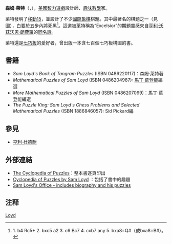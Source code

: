 {{Infobox person
| name = 萨姆·劳埃德<br />Sam Loyd
| image = Samuel Loyd.jpg
| caption = 萨姆·劳埃德肖像照
| birth_name = 塞缪尔·劳埃德(Samuel Loyd)
| birth_date  = {{birth date|1841|01|30}}
| birth_place = {{flagicon|USA}}[[美国|美国]] [[宾夕法尼亚州|宾夕法尼亚州]] [[费城|费城]]
| death_date  = {{death date and age|1911|04|10|1841|01|30}}
| death_place = {{flagicon|USA}}[[美国|美国]] [[纽约州|纽约州]] [[布鲁克林|布鲁克林]]
| nationality = {{flagicon|USA}}[[美国|美国]]
| occupation = 娱乐数学家、智力游戏与趣题设计师、国际象棋手
| known_for  = 国际象棋、数学趣题、14-15滑块游戏、“离开地球”谜题
| notable_works = 《趣题大全》
| children = Walther（后改名为Sam Loyd）（子）
| website = {{URL|http://www.samloyd.com}}
}}

'''森姆·萊特'''（{{lang|en|Samuel Loyd、Sam Loyd}}，{{bd|1841年|1月31日|1911年|4月10日|catIdx=L}}），[[美國|美國]][[智力遊戲|智力遊戲]]設計師、[[趣味數學|趣味數學]]家。

萊特發明了[[移動15|移動15]]，並設計了不少[[國際象棋|國際象棋]]棋題。其中最著名的棋題之一（見圖），白要於五步內將死黑<ref>1. b4 Rc5+ 2. bxc5 a2 3. c6 Bc7 4. cxb7 any 5. bxa8=Q#（或bxa8=B#）。</ref>。這道被萊特稱為“Excelsior”的期題靈感來自[[亨利·沃茲沃恩·朗費羅|亨利·沃茲沃恩·朗費羅]]的[https://web.archive.org/web/20080430090202/http://rpo.library.utoronto.ca/poem/1325.html 同名詩]。

{{Chess diagram|=
|tright
|
|=
 |nd|  |rd|bd|  |  |  |  |=
 |  |pd|  |  |  |pd|  |pd|=
 |  |pd|  |  |  |  |  |  |=
 |  |rl|  |  |  |  |  |kl|=
 |  |  |  |  |  |  |  |  |=
 |pd|  |  |  |pd|  |pl|nl|=
 |  |pl|pl|  |rl|  |  |  |=
 |nl|  |  |  |  |  |  |kd|=

|"Excelsior"
}}

萊特還是[[七巧板|七巧板]]的愛好者，曾出版一本含七百個七巧板構圖的書。

==書籍==
* ''Sam Loyd's Book of Tangram Puzzles'' (ISBN 0486220117)：森姆·萊特著
* ''Mathematical Puzzles of Sam Loyd'' (ISBN 0486204987): [[馬丁·葛登能|馬丁·葛登能]]編選
* ''More Mathematical Puzzles of Sam Loyd'' (ISBN 0486207099)：馬丁·葛登能編選
* ''The Puzzle King: Sam Loyd's Chess Problems and Selected Mathematical Puzzles'' (ISBN 1886846057): Sid Pickard編

==參見==
* [[亨利·杜德耐|亨利·杜德耐]]
==外部連結==
* [https://web.archive.org/web/20060427043305/http://www.mathpuzzle.com/loyd/ The Cyclopedia of Puzzles]：整本書逐頁印出
* [http://www.cyclopediaofpuzzles.com/ Cyclopedia of Puzzles by Sam Loyd] {{Wayback|url=http://www.cyclopediaofpuzzles.com/ |date=20210226030951 }}：包括了書中的趣題
* [http://www.samloyd.com/ Sam Loyd's Office - includes biography and his puzzles] {{Wayback|url=http://www.samloyd.com/ |date=20210412221134 }}

==注释==
<references/>

{{Authority control}}
[[Category:智力遊戲設計師|Loyd]]